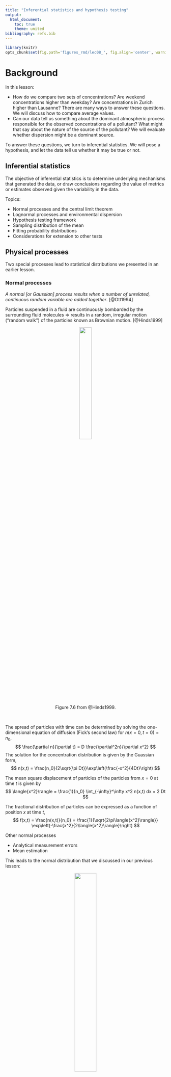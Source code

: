 ```yaml
---
title: "Inferential statistics and hypothesis testing"
output:
  html_document:
    toc: true
    theme: united
bibliography: refs.bib	
---
```


```r
library(knitr)
opts_chunk$set(fig.path='figures_rmd/lec08_', fig.align='center', warning=FALSE, message=FALSE)
```

\newcommand{\E}{\operatorname{E}}
\newcommand{\Var}{\operatorname{Var}}
\newcommand{\erf}{\operatorname{erf}}

# Background


In this lesson:

* How do we compare two sets of concentrations? Are weekend concentrations higher than weekday? Are concentrations in Zurich higher than Lausanne? There are many ways to answer these questions. We will discuss how to compare average values.
* Can our data tell us something about the dominant atmospheric process responsible for the observed concentrations of a pollutant? What might that say about the nature of the source of the pollutant? We will evaluate whether dispersion might be a dominant source.

To answer these questions, we turn to inferential statistics. We will pose a hypothesis, and let the data tell us whether it may be true or not.

## Inferential statistics
  
The objective of inferential statistics is to determine underlying mechanisms that generated the data, or draw conclusions regarding the value of metrics or estimates observed given the variability in the data.

Topics:

* Normal processes and the central limit theorem
* Lognormal processes and environmental dispersion
* Hypothesis testing framework
* Sampling distribution of the mean
* Fitting probability distributions
* Considerations for extension to other tests

## Physical processes

Two special processes lead to statistical distributions we presented in an earlier lesson.

### Normal processes

*A normal [or Gaussian] process results when a number of unrelated, continuous random variable are added together*. [@Ott1994]


Particles suspended in a fluid are continuously bombarded by the surrounding fluid molecules $\Rightarrow$ results in a random, irregular motion ("random walk") of the particles known as Brownian motion. [@Hinds1999]

<center>
<figure>
<img src="./figures/Hinds_Fig_7-6_r.png" width="30%">
</figure>
<figcaption>
<!-- <div align="right">Figure 7.6 from @Hinds1999</div> -->
Figure 7.6 from @Hinds1999.
</figcaption>
</center>
<br>

The spread of particles with time can be determined by solving the one-dimensional equation of diffusion (Fick's second law) for $n(x=0,t=0) = n_0$,
$$
\frac{\partial n}{\partial t} = D \frac{\partial^2n}{\partial x^2}
$$
The solution for the concentration distribution is given by the Guassian form,
$$
n(x,t) = \frac{n_0}{2\sqrt{\pi Dt}}\exp\left(\frac{-x^2}{4Dt}\right)
$$

The mean square displacement of particles of the particles from $x=0$ at time $t$ is given by 
$$
\langle{x^2}\rangle = \frac{1}{n_0} \int_{-\infty}^\infty x^2 n(x,t) dx = 2 Dt
$$
<!-- Note that this quantiy can also be computed from the force balance covered in a previous lecture, -->
<!-- $$ -->
<!-- m\frac{d\mathbf{v}}{dt} = \mathbf{F}_{\text{drag}} + \mathbf{F}_{\text{Brownian}} -->
<!-- $$ -->

The fractional distribution of particles can be expressed as a function of position $x$ at time $t$,
$$
f(x,t) = \frac{n(x,t)}{n_0} = \frac{1}{\sqrt{2\pi\langle{x^2}\rangle}} \exp\left(-\frac{x^2}{2\langle{x^2}\rangle}\right)
$$

Other normal processes

* Analytical measurement errors
* Mean estimation

This leads to the normal distribution that we discussed in our previous lesson:

<center>
<figure>
<img src="./figures/Ott_Fig_7-1_r.png" width="40%">
</figure>
<figcaption>
Figure 7.1 from @Ott1994.
</figcaption>
</center>



### Lognormal processes


*A lognormal process is one in which the random variable of interest results from the product of many independent random variables multiplied together* [@Ott1994]

* The variable of interest can be expressed as a linear proportion of the value it attains in each previous state. The values of the linear proportions are bounded---if any proportion is zero, the product generated by this process will be zero regardless of the values of subsequent proportions.
* Each linear proportion is assumed to be independent of all successive linear
 proportions
* Many successive states have occurred between initial state and point in time in which the variable is observed.

**Theory of successive dilutions** [@Ott1990]:

$c_0$ is the initial concentration, $D_m$ is the $m$th dilution factor, and $C_m$ is **the concentration in $m$th cell** (increasing dilution with increasing $m$).
$$
\begin{aligned}
C_1 &= c_0 D_1 \\
C_2 &= C_1 D_2 = c_0 D_1 D_2 \\
C_m &= c_0 D_1 D_2 \ldots D_m = c_0 \prod_{i=1}^m D_i \\
\log C_m &= \log c_0 + \log D_1 + \log D_2 + \ldots + \log D_m = c_0 \sum_{i=1}^m \log D_i 
\end{aligned}
$$
If $D_i$ is a random variable (e.g., uniformly distributed), r.h.s. of last equation is sum of $m$ independent random variables $\Rightarrow$ $\log C_m$ normally distributed $\Rightarrow$ $C_m$, the concentration at point of observation, \textbf{is lognormally distributed}.

<center>
<figure>
<img src="figures/Successive_dilutions.png" width="80%">
</figure>
<figcaption>
Figure 1 from @Ott1990.
</figcaption>
</center>
<br>

This leads to the lognormal distribution that we discussed in our previous lesson:

<center>
<figure>
<img src="./figures/Ott_Fig_9-2_r.png" width="40%"/>
</figure>
<figcaption>
Figure 9.2 from @Ott1994.
</figcaption>
</center>

## Hypothesis testing framework

In this lesson, we will use this knowledge to 

* Derive confidence intervals for the mean value (normal distribution). \emph{Question}: is the mean different from another value (e.g., another computed mean)?
* Test whether dilution is a dominant mechanism leading to concentrations of each pollutant in the atmosphere. \emph{Question}: is the distribution lognormally distributed?

To answer these questions, we turn to a hypothesis testing framework.
    
Hypothesis testing is a method of statistical inference by which we determine whether a proposed statement is favored over another. We designate these statements as either the null hypothesis $H_0$ or the alternative hypothesis $H_a$. The selection and application of statistical tests can lead to several types of errors.

<center>
<table>
<tr style="border-bottom: 1px solid #000;"> 
<th> Decision </th><th> $H_0$ True </th><th> $H_a$ </th>
</tr>
<tr style="border-bottom: 1px solid #000;"> 
<td> reject $H_0$ </td><td> \emph{Type I error} ($\alpha$) </td><td> Correct decision  </td>
<tr style="border-bottom: 1px solid #000;">
<td> do not reject $H_0$ </td><td> Correct decision </td><td> \emph{Type II error}  ($\beta$) </td>
</tr>
</table>
</center>
<br>

* *Type I error*: rejecting null hypothesis when it is true.
* *Type II error*: failing to reject the null hypothesis when the alternative hypothesis is true.

## Sampling distribution of the mean

**Random variables**

Let $X$ represent the concentration of an atmospheric pollutant. In the statistical view,

* $X$ is a random variable and has a probability distribution. 
* Any physical observation we make can be considered as ``sampling'' from this distribution. 
* The actual value that we observe will depend on a large number of stochastic processes, but the likelihood of drawing a particular value will follow a probability distribution prescribed by $X$.

The sample mean, $\bar{X}$, is an \emph{estimator} of the mean of $X$, $\mu_X$, and \emph{also has a probability distribution}. 

* The sample mean is calculated from a limited number ($n$) of samples/values (randomly) drawn from the population of $X$.
* Estimates of the mean will exhibit variation, depending on which $n$ values are selected. Environmental sampling or measurement can be thought of as a single realization of sample selection (in most applications) $\to$ we do not have many estimates of the mean, but one value calculated from a single set of $n$ samples.
* This leads to uncertainty in our knowledge regarding the true mean of $X$.

We define the expected value and variance for each distribution with the following symbols:

<center>
<table>
<tr>
<td>
$$
\begin{aligned}
\mu_X &= \E(X)\\
\sigma_X^2 &= \Var(X)
\end{aligned}
$$
</td><td>
$$
\begin{aligned}
\mu_{\bar{X}} &= \E(\bar{X})\\
\sigma_{\bar{X}}^2 &= \Var(\bar{X})
\end{aligned}
$$
</td>
</tr>
</table>
</center>

* Based on our *point estimate* of the mean, $\bar{x}$, we wish to make a statement regarding what $\mu_X$ might be. ($\bar{x}$ is a single value calculated from $n$ sampled points.)
* We formulate a proposed statement as an alternative hypothesis to be compared against a null hypothesis. 
* The null hypothesis may be selected to be the complement of the alternative hypothesis, or may be selected based on convention.

Hypothesis:
$$
\begin{array}{l}
H_0: \mu_{X} = \mu_0\\
H_a: \mu_{X} \neq \mu_0
\end{array}
$$
The estimator by which we evalute this hypothesis is the sample mean:
$$
\bar{X} = \frac{X_1 + X_2 + \ldots + X_n}{n}
$$

## Testing difference in means

### Example distribution

Example: let $X$ be uniformly distributed between $[a,b]$ where $a=0$ and $b=1$. 

<center>
<figure>
<img src="./figures/uniform_pdf.svg"/>
</figure>
</center>

If we draw 10$^6$ samples from this distribution, we can construct a histogram for $x$:

<center>
<figure>
<img src="./figures/uniform_histogram.svg"/>
</figure>
</center>

For a uniform distribution $X\sim\mathbf{U}(a,b)$,
$$
\begin{aligned}
\E(X) &= \frac{1}{2}(a+b)\\
\Var(X) &= \frac{1}{12}(b-a)^2
\end{aligned}
$$

From a given (single) estimate of $\bar{x}$, let us test the hypothesis that $\mu_X \neq 0.5$ vs. $\mu_X = 0.5$ (so $\mu_0 = 0.5$ in our hypothesis testing framework). First, we will investigate the properties (distribution) of $\bar{X}$ so that we can place a single realization, $\bar{x}$, in context.

**Distribution of the sample mean $\bar{x}$ obtained from repeated sampling**

Let $\bar{X}$ be calculated from $n=50$ randomly selected samples. If we conduct an experiment where we draw 50 samples from this distribution for $N=30$ trials, the values would look as shown below. In each trial (shown along rows), we show red points indicating the mean values $\bar{x}$ for each of the 50 samples (gray points).

<center>
<figure>
<img src="./figures/uniform_Nexamp.svg"/>
</figure>
</center>

If we draw a histogram of the 30 means $\bar{x}$, we see that the distribution is already approximately normal---*even though the distribution of $X$ is most definitely not normal*. An empirical density is overlaid in red.

<center>
<figure>
<img src="./figures/uniform_Nexamp_means.svg"/>
</figure>
</center>

Now let us repeat this experiment for $N \to \infty$ trials (actually, 10$^6$ in this case as $\infty$ is unachievable in reality) rather than just 30 times:

<center>
<figure>
<img src="./figures/uniform_N_means_norm.svg"/>
</figure>
</center>

We obtain the distribution for $\bar{X}$, also called the sampling distribution. It is normally distributed, with parameters $\mu_{\bar{X}} = \mu_{X}$ and $\sigma_{\bar{X}}^2 = \sigma_X^2/n$, as derived in previous lecture. The theoretical normal distribution $\mathbf{N}(\mu_{\bar{X}},\sigma_{\bar{X}})$ is overlaid in blue.

**Parameters of the sampling distribution (example: sample mean)**

$\bar{X}$ is a random variable which characterizes the mean of $n$ random variables $\{X_1, X_2, \dots, X_n\}$ with finite variance.
$$
\bar{X} = \frac{X_1 + X_2 + \ldots + X_n}{n} = \frac{X_1}{n} + \frac{X_2}{n} + \ldots \frac{X_n}{n}
$$

Since $\bar{X}$ is the sum of a number of other random variables, we can expect that its distribution is a normal. The expected value $\E(X)$ and variance $\Var(X)$ of this distribution are $\mu_{\bar{X}}$ and $\sigma_{\bar{X}}^2$, respectively.

There are properties of expected values and variances which are useful. For any random variable $X$ multiplied by a scalar variable $a$,
$$
\begin{aligned}
\E(aX) &= a\E(X)\\
\Var(aX) &= a^2 \Var(X)
\end{aligned}
$$

Therefore,
$$
\begin{aligned}
\mu_{\bar{X}} &= \frac{1}{n}(n \mu_X) = \mu_X \\
\sigma_{\bar{X}}^2 &= \frac{1}{n^2}(n\sigma_X^2) = \frac{\sigma_X^2}{n}
\end{aligned}
$$

The standard deviation of the sampling distribution, also called the *standard error*,  is $\sigma_{\bar{X}} = \sigma_X/\sqrt{n}$.


In reality, we do not have the ability to calculate $n$ means from $N\to\infty$ trials (10$^6$ for what is shown here). BUT, if we know $\mu_X$ and $\sigma_X$, then we know $\mu_{\bar{X}}$ and $\sigma_{\bar{X}}$ of the sampling distribution for $\bar{X}$ as shown in the previous slide. Note that the scale on $x$-axis has been expanded for better visibility.

If we calculate a mean value after sampling $n$ values one time from this distribution (what usually happens in environmental sampling), we get a point estimate of $\bar{X}$, shown by a red vertical line ($\bar{x}=0.53$).

<center>
<figure>
<img src="./figures/uniform_norm.svg"/>
</figure>
</center>

<center>
<figure>
<img src="./figures/uniform_norm_newval.svg"/>
</figure>
</center>

### The sampling distribution

**Example: sampling means from a lognormal distribution**

Below, example lognormal distribution [Lausanne 2013 carbon monoxide, E(X) = 0.40] is shown at top. The three plot below show the distribution of mean values (\emph{sampling distribution}) when the mean is calculated from $n$=10, 30, and 100 samples randomly selected from this distribution (process of random selection repeated 10,000 times for each scenario).

<center>
<figure>
<img src="./figures/sampling_distr.svg"/>
</figure>
</center>

* The distribution of the sampling distributions are normal, even though the original distribution is not.
* The standard deviations of the sampling distribution (*standard errors*) decrease with increasing number of $n$ (the decrease scales with $1/\sqrt{n}$).

We will see why confidence intervals are useful in the context of hypothesis testing.

### Confidence intervals

Confidence intervals on the mean can be constructed using the standard error. Let $X$ be a random variable.
\[
P\left( \mu_X - z \frac{\sigma_X}{\sqrt{n}} \leq \bar{X} \leq \mu_X +  z\frac{\sigma_X}{\sqrt{n}}\right) = p
\]
$z$ is the value of the $z$-score and $p$ is the associated confidence level (usually expressed as a percentage, $100p$, or $p$-value, which is actually $1-p$). However, we seldom know $\mu_X$ and $\sigma_X$ but instead have set of $n$ observations from which we calculate the sample mean $\bar{x}$. Algebraic manipulation yields 
\[
P\left( \bar{X} - z \frac{\sigma_X}{\sqrt{n}} \leq \mu_X \leq \bar{X} +  z\frac{\sigma_X}{\sqrt{n}}\right) = p
\]
Additionally, we also often do not know $\sigma_X$ but estimate $s$ from the same set of observations, so
\[
P\left( \bar{X} - t \frac{s}{\sqrt{n}} \leq \mu_X \leq \bar{X} +  t\frac{s}{\sqrt{n}}\right) = p
\]
We can write these variations in a general form,
\[
P\left( \bar{X}-d \leq \mu_X \leq \bar{X}+d \right) = p
\]
The range $(\bar{X}-d,\bar{X}+d)$ associated with a particular confidence level $100p$ is called the confidence interval. Commonly used confidence levels include and 90\%, **95\%**, and 99\%, which correspond to $p$-values of 0.10, **0.05**, and 0.01, respectively.


### Student's $t$-distribution vs. normal distribution


Conceived by William S. Gosset under the pseudonym, Student, while employed at by Guiness brewery. Applied to statistics of small samples for dealing with chemical characterization of barley.

<center>
<figure>
<img src="./figures/Student.png" width="50%"/>
</figure>
</center>
<br>

* Suitable for capturing the longer-tailed feature of the sampling distribution when the number of samples is small (``frequency distribution of standard deviations of samples drawn from a normal population'').
* Note that as $\nu \to \sim 30$, $t$-distribution converges to the normal distribution.

<center>
<figure>
<img src="./figures/students_t.svg" width="50%"/>
</figure>
<figcaption>
Title page from @Student1908.
</figcaption>
</center>
<br>

<center>
<figure>
<img src="./figures/Ott_Fig_7-2_r.png" width="50%"/>
</figure>
<figcaption>
Figure 7.2 from @Ott1994.
</figcaption>
</center>
<br>

### Comparison of a mean against a fixed value

$H_0$: sample belongs to population with known mean ($\mu = \mu_0$)\\
$H_a$: sample belongs to another population with different means:  ($\mu > \mu_0$, $\mu < \mu_0$, or $\mu\neq \mu_0$)

Test statistic:
\[
t = \frac{\bar{x} - \mu_0}{s/\sqrt{n-1}}
\]

Difference of two means:

$H_0$: two populations characterized by random variables $X$ and $Y$ have the same means ($\mu_X = \mu_Y$).\\
$H_a$: the two populations have different means ($\mu_X > \mu_Y$, $\mu_X < \mu_Y$, or $\mu_X\neq \mu_Y$).

Test statistic:
\[
t = \frac{(\bar{x}-\bar{y}) - (\mu_X-\mu_Y)}{s_{\bar{X}-\bar{Y}}}
\]
where
$$
\begin{aligned}
s_{\bar{X}-\bar{Y}} &= \sqrt{s_X^2/n_X + s_Y^2/n_Y}\\
\nu &= \frac{s_X^2/n_X + s_Y^2/n_Y}{\left(s_X^2/n_X\right)^2/(n_X-1) + \left(s_Y^2/n_Y\right)^2/(n_Y-1)}
\end{aligned}
$$
$\nu$ is rounded to the nearest integer

**Formalizing comparisons within the hypothesis testing framework**
    
Let
$$
\begin{aligned}
  \alpha & = P(\text{type I error}) \\
  & = P(\text{reject $H_0$ when $H_0$ is true})
  \end{aligned}
  $$

  $\alpha$ is called the ``significance level'', and the confidence interval corresponds to $(1-\alpha)\times 100%$. E.g., defining an acceptance region for $H_0$ at the $\alpha=0.05$ significance level corresponds to a confidence interval of 95\%.
\medskip

To determine whether to reject $H_0$ or not, compare computed value of test statistic $t$ to fixed values $t_{\alpha,\nu}$ (one-sided) or $t_{\alpha,\nu/2}$ (two-sided) defined for $\nu$ (given by the data set) and $\alpha$ (determined by practioner). 
\medskip

Let $T$ be a random variable representing the possible values of the $t$-statistic. 

For the two-sided case, $t_{\alpha,\nu/2}$ (a positive value) is defined such that
\[
\alpha = P(T > t_{\alpha,\nu/2}) + P(T < -t_{\alpha,\nu/2})
\]

For the two-sided case, \emph{we would reject the null hypothesis at the $\alpha$ significance level if $|t| > t_{\alpha,\nu/2}$}.

    
*Alternate method of presentation*. With a given set of data and test statistic, we can define the ``$p$-value'' as the smallest level of significance that would lead to rejection of the null hypothesis $H_0$. For the two-sided case, $p$-value corresponds to
    \[
    \text{$p$-value} = P(T > |t|) + P(T < -|t|)
    \]
    
We can make the statement that *we would reject the null hypothesis at the $\alpha=\{\text{$p$-value}\}$ according to our observations*. If the $p$-value is less than our specified value of $\alpha$, we can also state that we reject the null hypothesis at the $\alpha$ significance level.
    
<center>
<figure>
<img src="./figures/Devore2012_Fig_8-10.png" width="50%"/>
</figure>
<figcaption>
Figure 8.10 from @Devore2012.
</figcaption>
</center>
<br>

**Statistical vs. practical significance**
  
Note that even while there may be a statistical significance between two mean values, engineers must consider where the difference is of practical significance that would influence decision making or interperetation.
  

**The i.i.d. assumption**

Always note the assumptions required to estimate confidence intervals for each parameter.

Calculation of estimators often assumes samples are \textbf{i.i.d.}---**i**ndependent and **i**dentically **d**istributed random variables (have same probability distribution and are independently selected). As we saw in a previous lecture, air pollution concentrations often exhibit **serial correlation** (autocorrelation), so each sample is not truly independent. The implication would be that convergence to the mean will be more gradual than predicted by previously-derived expressions.

However, @Ott1981 have shown that the extent of autocorrelations in air pollution measurements do not affect estimated confidence intervals to a great extent.

<center>
<figure>
<img src="./figures/Ott_Fig_7-5_r.png" width="50%"/>
</figure>
<figcaption>
Figure 7.5 from @Ott1994.
</figcaption>
</center>
<br>

## Testing how well distribution fits

**Testing for goodness of fit**
    
Note there are many other (possibly better) goodness-of-fit tests, but the $\chi^2$ statistic is commonly used for this purpose and draws directly upon our previous discussion of hypothesis testing and $p$-values. 

Essentially, the $\chi^2$ test compares sets of observed and expected frequencies: number of observations measured ($O_j$) and predicted ($E_j$) relative to the number predicted over $j=1,2,\ldots,m$ intervals.
\[
\chi^2 = \sum_{j=1}^m \frac{(O_j-E_j)^2}{E_j}
\]
*fitting probability distributions*: For comparing against continuous distributions, we bin the observations as for a histogram. However, we target the creation of bin boundaries to contain equal counts of observations, rather than by criteria of even spacing.


This test statistic will have a probability distribution that is approximately $\chi^2$ (regardless of the underlying distribution of the observations) and the associated $p$-value can be estimated for $m-r-1$ degrees of freedom ($r$ is the number of parameters of the distribution).

<center>
<figure>
<img src="./figures/Hoel_Fig_10-1.png" width="50%"/>
<figcaption>
Chi-square ($\chi^2$) goodness-of-fit test [Fig 10.1 from @Hoel1984].
</figcaption>
</figure>
</center>
<br>


We will use this statistic to test our hypotheses that the distribution is lognormally distributed:

* $H_0$: our observations are lognormally distributed
* $H_a$: our observations are not lognormally distributed

It is important to note that we assume the distribution is lognormal unless we have enough power to reject it. $p$-value $>$ 0.05 means the observations do not deviate enough from lognormally-distributed values to suggest that the true distribution is otherwise. 

<center>
<figure>
<img src="./figures/Devore_Fig_14-1.png"/>
<figcaption>
Illustration of the $\chi^2$ distribution with critical region shaded in gray [@Devore2012].
</figcaption>
</figure>
</center>
<br>

**Interpretation**

Why concentrations may be lognormally distributed:

* Pollutants may reach the instrument via emission and successive dilution (background/long-range transport). 

Why concentrations may depart from lognormal distribution [@Morrison2010]:

* mixing of sources
* physical upper limit on concentration (lognormal distribution assumes upper limit is infinity)


## Extension to other tests

**Wider application of hypothesis testing**

In this exercise, we examined an example of hypothesis testing of mean values and appropriateness for a particular distribution to describe a random variable.

Such tests can be performed on other parameters: standard deviations, regression coefficients (slope, intercept, etc.), correlation coefficients, and others. Examples: 

* Test whether the intercept is different from zero
* Test whether the slope is different from zero
* Test whether two regression slopes are different from each other
* Test whether the correlation coefficient is different from zero

However, **always note the required assumptions** before performing tests for statistical inference.

<!-- Assumptions about the underlying distributions -->
  
As another exampe, it is often requested that tests of significance be provided for **the correlation coefficient between two analyte concentrations** (whether it is different from zero). 

* The standard method for estimating confidence intervals requires that the joint probability distribution to be \textbf{bivariate normal} (i.e., the two variables correlated are both normally distributed); environmental pollutant concentrations are closer to being lognormally distributed. 
* Additionally, all the observations are not independent, which may or may not affect the results of the test unless properly accounted for.
* *Therefore*, in these cases you will have to implement more sophisticated methods for estimating these confidence intervals, or refrain from making strong conclusions (i.e., remarks regarding  statistical significance) about the correlations.

<center>
<figure>
<img src="./figures/Devore_Fig_12-21.png" width="50%"/>
<figcaption>
A graph of a bivariate normal pdf [@Devore2012].
</figcaption>
</figure>
</center>
<br>

# R demonstration



```r
library(dplyr)
library(reshape2)
library(chron)
library(ggplot2)
```

```r
source("GRB001.R")
```

```r
Sys.setlocale("LC_TIME","C")
options(stringsAsFactors=FALSE)
options(chron.year.abb=FALSE)
theme_set(theme_bw()) # just my preference for plots
```

```r
df <- readRDS("data/2013/lau-zue.rds")
```

pivot to long format:
```r
id.vars <- c("site", "datetime", "year", "month", "day", "hour", "season", "dayofwk", "daytype")
lf <- melt(df %>% filter(site=="LAU"), id.vars=id.vars)
```

## Calculate metrics
  
    
Create a function to view some metrics:

```r
ComputeStats <- function(x) {
  x <- na.omit(x)
  m <- mean(x)
  s <- sd(x)
  n <- length(x)
  t <- qt(.975, n)
  data.frame(mean=m,
             conf.lower=m-t*s/sqrt(n),
             conf.upper=m+t*s/sqrt(n),
             sd.lower=m-s,
             sd.upper=m+s)
}
```

Apply to ozone concentrations in January and July:

```r
table <- lf %>% filter(variable=="O3" & 
                       month %in% c("Jan","Jul"))

mystats <- table %>%
  group_by(month, daytype) %>%
  do(ComputeStats(.[["value"]]))

head(mystats)
```

Summarize variability:

```r
ggp <- ggplot(table)+
  geom_boxplot(aes(daytype, value))+
  facet_wrap(~month)
print(ggp)
```


```r
ggp <- ggplot(mystats)+
  geom_bar(aes(x=daytype, y=mean), stat="identity", fill="gray")+
  geom_errorbar(aes(x=daytype,
                    ymin=sd.lower,
                    ymax=sd.upper),
                width=0.1)+
  facet_wrap(~month)
print(ggp)
```

Uncertainty in calculated means:
    
```r
ggp <- ggplot(mystats)+
  geom_bar(aes(x=daytype, y=mean),
           stat="identity", fill="gray")+
  geom_errorbar(aes(x=daytype,
                    ymin=conf.lower,
                    ymax=conf.upper),
                width=0.1)+
  facet_wrap(~month)
print(ggp)
```
    
We can also compute the corresponding $t$-statistic. 

Just taking the month of July for example,

```r
(out <- t.test(filter(table, month=="Jul" & daytype=="Weekend")[["value"]],
               filter(table, month=="Jul" & daytype=="Weekday")[["value"]],
               alternative="greater"))

```

its $p$-value can be retrieved with this syntax:

```r
out[["p.value"]]
```

Since the $p$-value is less than $\alpha=0.05$, we can say that we would reject the null hypothesis (that on average, the weekend concentrations are the same as weekday concentrations) at the $\alpha=0.05$ significance level. 


## Fitting probability distributions

 
 We can use R's fitdistrplus library:

```r
library(fitdistrplus)
```

Fit a distribution (`"lnorm"`) and plot:
```r
hourly <- lf %>% filter(month=="Jul" & variable=="NO2")
concvec <- c(na.omit(hourly[["value"]]))
fit <- fitdist(concvec, "lnorm")
```

Print output:
```r
print(fit)
```

Print:
```r
print(gofstat(fit))
```

Extracting $p$-value of chi-square test:
```r
(pval.h <- gofstat(fit)[["chisqpvalue"]])
```

Plot:
```r
plot(fit)
```


### The Q-Q plot
  
  The Q-Q (quantile-quantile) plot compares quantiles (values of $x$) from the empirical cumulative distribution function (CDF) for a give probability $p$:
  \[
  \text{empirical quantile($p$)}=\min\{x : \text{proportion of $p$ of the data $\leq x$}\}
  \]
  against theoretical quantiles of a CDF $F_X(x)$ built upon parameters of the distribution estimated from the data (in this case, $\mu$ and $\sigma$ of the lognormal distribution). Since $p = F_{X}(x) \Rightarrow x = F_{X}^{-1}(p)$:
  \[
  \text{theoretical quantile($p$)}= F_{X;\hat{\mu},\hat{\sigma}}^{-1}(p)
  \]
  We emphasize that $F_X$ is parameterized by $\mu$ and $\sigma$, and have added this notation in the subscript. The hat over the symbols indicate that they are values estimated from the data.


If the proposed distribution is a ``good fit'' and the parameters have been estimated correctly, the points generally fall on the 1:1 line. See [this page](http://stats.stackexchange.com/a/101290/1021) for illustrations of various departures from this condition.

Repeating analysis with daily-averaged measurements, ...
 
Average the data and repeat syntax:

```r
daily <- lf %>% 
  filter(month=="Jul" & variable=="NO2") %>%
  group_by(year, month, day) %>%
    summarize(value=mean(value, na.rm=TRUE))

concvec <- c(na.omit(daily[["value"]]))
fit <- fitdist(concvec, "lnorm")
```

```r
print(fit)
```

```r
print(gofstat(fit))
```

Extract $p$-value of chi-square test:
```r
(pval.d <- gofstat(fit)[["chisqpvalue"]])
```

```r
plot(fit)
```

### Summarizing $p$-values
  
Horizontal line corresponds to $\alpha$=0.05 level.

```r
pvalues <- data.frame(resolution=c("hourly","daily"), pvalue=c(pval.h, pval.d))

ggp <- ggplot(pvalues)+
  geom_bar(aes(resolution, pvalue), stat="identity", fill="gray")+
  geom_hline(yintercept=0.05, linetype=2)+
  xlab("Time resolution")+
  ylab(expression(italic(p)*"-value"))+
  ggtitle("p-values for chi-square test, NO2 in July, Lausanne")

print(ggp)
```


If you have negative concentrations...

This may prevent you from testing whether your data is lognormally distributed or not (the function call to \verb=fitdist()= fails). This function may be useful:
```r
ReplaceNonpositive <- function(x) {
  x <- na.omit(x)
  min.positive.value <- min(x[x>0])
  replace(x, x < min.positive.value, min.positive.value)
}
```

Example usage:
```r
fit <- fitdist(ReplaceNonpositive(concvec), "lnorm")
```


# References
